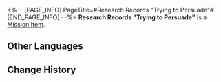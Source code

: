 <%-- [PAGE_INFO]
PageTitle=#Research Records "Trying to Persuade"#
[END_PAGE_INFO] --%>
{{Item Infobox
|id          = 140190
|image       = Item Research Records Trying to Persuade.png
|type        = Mission Item
|invCategory = Missions
|rarity      = 3
|effect      = 
|description = Everyone has a beating heart. Emotions are often more effective than logic when persuading someone.
}}
'''Research Records "Trying to Persuade"''' is a [[Mission Item]].

==Other Languages==
{{Other Languages
|en   = Research Records "Trying to Persuade"
|zhs  = 搜查记录「打感情牌」
|zht  = 搜查紀錄「打感情牌」
|ja   = 捜査記録「感情利用」
|ko   = 조사 기록 「감정 호소」
|es   = Registro de investigación «Intento de persuasión»
|fr   = Dossiers de recherche « Tentatives de persuasion »
|ru   = Заметки расследования «Дар убеждения»
|th   = บันทึกการค้นหา "ใช้การ์ดขอความเห็นใจ"
|vi   = Nhật Ký Tìm Kiếm "Tạo Mối Quan Hệ"
|de   = Untersuchungsprotokoll: „Überzeugungskraft“
|id   = Catatan Pemeriksaan "Memainkan Rasa Simpati"
|pt   = Registros de Pesquisa "Tentando Persuadir"
}}

==Change History==
{{Change History|2.0}}